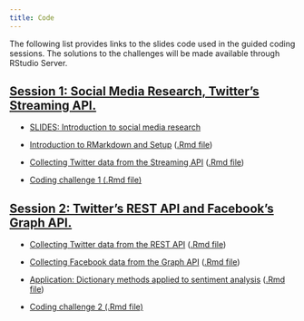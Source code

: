 ```yaml
---
title: Code
---
```


The following list provides links to the slides code used in the guided coding sessions. The solutions to the challenges will be made available through RStudio Server.

<div class="panel-group">
<div class="panel panel-default">
<div class="panel-heading">
<h2 id="session1" class="panel-title">
<a data-toggle="collapse" href="#collapse2">Session 1: Social Media Research, Twitter's Streaming API.</a>
</h2>
</div>
<div id="collapse2" class="panel-collapse collapse in" style="margin:12px">

<ul>
<li><p><a href="social-media-slides.pdf">SLIDES: Introduction to social media research</a></p>
</li>

<li><p><a href="code/00-setup.html">Introduction to RMarkdown and Setup</a> (<a href="code/00-setup.Rmd">.Rmd file</a>)</p>
</li>
<li><p><a href="code/01-twitter-streaming-data-collection.html">Collecting Twitter data from the Streaming API</a> (<a href="code/01-twitter-streaming-data-collection.Rmd">.Rmd file</a>)</p>
</li>
<li><p><a href="challenges/challenge1.Rmd">Coding challenge 1 (.Rmd file)</a></p>
</li>
</ul>
</div>
</div>
</div>

<div class="panel-group">
<div class="panel panel-default">
<div class="panel-heading">
<h2 id="week-3" class="panel-title">
<a data-toggle="collapse" href="#collapse3">Session 2: Twitter's REST API and Facebook's Graph API.</a>
</h2>
</div>
<div id="collapse3" class="panel-collapse collapse in" style="margin:12px">

<ul>
<li><p><a href="code/02-twitter-REST-data-collection.html">Collecting Twitter data from the REST API</a> (<a href="code/02-twitter-REST-data-collection.Rmd">.Rmd file</a>)</p>
</li>
<li><p><a href="code/03-facebook-data-collection.html">Collecting Facebook data from the Graph API</a> (<a href="code/03-facebook-data-collection.Rmd">.Rmd file</a>)</p>
</li>
<li><p><a href="code/04-dictionary-analysis.html">Application: Dictionary methods applied to sentiment analysis</a> (<a href="code/04-dictionary-analysis.Rmd">.Rmd file</a>)</p>
</li>
<li><p><a href="challenges/challenge2.Rmd">Coding challenge 2 (.Rmd file)</a></p>
</li>
</ul>
</div>
</div>
</div>


